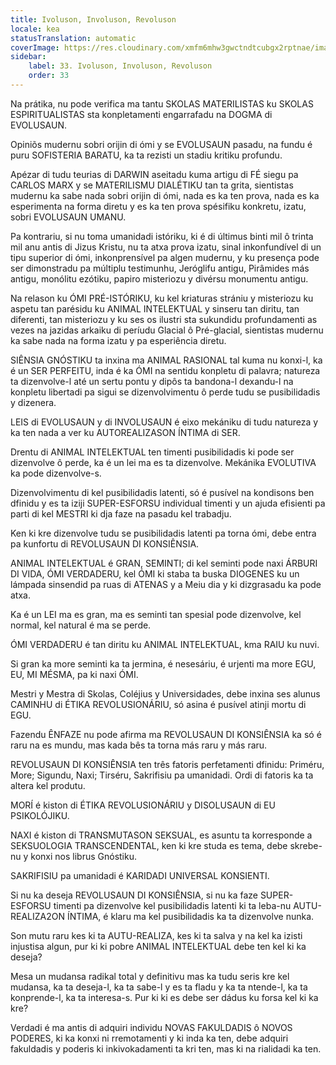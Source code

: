 ```yaml
---
title: Ivoluson, Involuson, Revoluson
locale: kea
statusTranslation: automatic
coverImage: https://res.cloudinary.com/xmfm6mhw3gwctndtcubgx2rptnae/image/upload/v1740337243/small_cover_educacion_fundamental_a051170f1c.webp
sidebar:
    label: 33. Ivoluson, Involuson, Revoluson
    order: 33
---
```

Na prátika, nu pode verifica ma tantu SKOLAS MATERILISTAS ku SKOLAS ESPIRITUALISTAS sta konpletamenti engarrafadu na DOGMA di EVOLUSAUN.

Opiniõs mudernu sobri orijin di ómi y se EVOLUSAUN pasadu, na fundu é puru SOFISTERIA BARATU, ka ta rezisti un stadiu kritiku profundu.

Apézar di tudu teurias di DARWIN aseitadu kuma artigu di FÉ siegu pa CARLOS MARX y se MATERILISMU DIALÉTIKU tan ta grita, sientistas mudernu ka sabe nada sobri orijin di ómi, nada es ka ten prova, nada es ka esperimenta na forma diretu y es ka ten prova spésifiku konkretu, izatu, sobri EVOLUSAUN UMANU.

Pa kontrariu, si nu toma umanidadi istóriku, ki é di últimus binti mil ô trinta mil anu antis di Jizus Kristu, nu ta atxa prova izatu, sinal inkonfundível di un tipu superior di ómi, inkonprensível pa algen mudernu, y ku presença pode ser dimonstradu pa múltiplu testimunhu, Jeróglifu antigu, Pirâmides más antigu, monólitu ezótiku, papiro misteriozu y divérsu monumentu antigu.

Na relason ku ÓMI PRÉ-ISTÓRIKU, ku kel kriaturas strániu y misteriozu ku aspetu tan parésidu ku ANIMAL INTELEKTUAL y sinseru tan diritu, tan diferenti, tan misteriozu y ku ses os ilustri sta sukundidu profundamenti as vezes na jazidas arkaiku di períudu Glacial ô Pré-glacial, sientistas mudernu ka sabe nada na forma izatu y pa esperiência diretu.

SIÊNSIA GNÓSTIKU ta inxina ma ANIMAL RASIONAL tal kuma nu konxi-l, ka é un SER PERFEITU, inda é ka ÓMI na sentidu konpletu di palavra; natureza ta dizenvolve-l até un sertu pontu y dipôs ta bandona-l dexandu-l na konpletu libertadi pa sigui se dizenvolvimentu ô perde tudu se pusibilidadis y dizenera.

LEIS di EVOLUSAUN y di INVOLUSAUN é eixo mekániku di tudu natureza y ka ten nada a ver ku AUTOREALIZASON ÍNTIMA di SER.

Drentu di ANIMAL INTELEKTUAL ten timenti pusibilidadis ki pode ser dizenvolve ô perde, ka é un lei ma es ta dizenvolve. Mekánika EVOLUTIVA ka pode dizenvolve-s.

Dizenvolvimentu di kel pusibilidadis latenti, só é pusível na kondisons ben dfinidu y es ta iziji SUPER-ESFORSU individual timenti y un ajuda efisienti pa parti di kel MESTRI ki dja faze na pasadu kel trabadju.

Ken ki kre dizenvolve tudu se pusibilidadis latenti pa torna ómi, debe entra pa kunfortu di REVOLUSAUN DI KONSIÊNSIA.

ANIMAL INTELEKTUAL é GRAN, SEMINTI; di kel seminti pode naxi ÁRBURI DI VIDA, ÓMI VERDADERU, kel ÓMI ki staba ta buska DIOGENES ku un lámpada sinsendid pa ruas di ATENAS y a Meiu dia y ki dizgrasadu ka pode atxa.

Ka é un LEI ma es gran, ma es seminti tan spesial pode dizenvolve, kel normal, kel natural é ma se perde.

ÓMI VERDADERU é tan diritu ku ANIMAL INTELEKTUAL, kma RAIU ku nuvi.

Si gran ka more seminti ka ta jermina, é nesesáriu, é urjenti ma more EGU, EU, MI MÉSMA, pa ki naxi ÓMI.

Mestri y Mestra di Skolas, Coléjius y Universidades, debe inxina ses alunus CAMINHU di ÉTIKA REVOLUSIONÁRIU, só asina é pusível atinji mortu di EGU.

Fazendu ÊNFAZE nu pode afirma ma REVOLUSAUN DI KONSIÊNSIA ka só é raru na es mundu, mas kada bês ta torna más raru y más raru.

REVOLUSAUN DI KONSIÊNSIA ten três fatoris perfetamenti dfinidu: Priméru, More; Sigundu, Naxi; Tirséru, Sakrifisiu pa umanidadi. Ordi di fatoris ka ta altera kel produtu.

MORÍ é kiston di ÉTIKA REVOLUSIONÁRIU y DISOLUSAUN di EU PSIKOLÓJIKU.

NAXI é kiston di TRANSMUTASON SEKSUAL, es asuntu ta korresponde a SEKSUOLOGIA TRANSCENDENTAL, ken ki kre studa es tema, debe skrebe-nu y konxi nos librus Gnóstiku.

SAKRIFISIU pa umanidadi é KARIDADI UNIVERSAL KONSIENTI.

Si nu ka deseja REVOLUSAUN DI KONSIÊNSIA, si nu ka faze SUPER-ESFORSU timenti pa dizenvolve kel pusibilidadis latenti ki ta leba-nu AUTU-REALIZA2ON ÍNTIMA, é klaru ma kel pusibilidadis ka ta dizenvolve nunka.

Son mutu raru kes ki ta AUTU-REALIZA, kes ki ta salva y na kel ka izisti injustisa algun, pur ki ki pobre ANIMAL INTELEKTUAL debe ten kel ki ka deseja?

Mesa un mudansa radikal total y definitivu mas ka tudu seris kre kel mudansa, ka ta deseja-l, ka ta sabe-l y es ta fladu y ka ta ntende-l, ka ta konprende-l, ka ta interesa-s. Pur ki ki es debe ser dádus ku forsa kel ki ka kre?

Verdadi é ma antis di adquiri individu NOVAS FAKULDADIS ô NOVOS PODERES, ki ka konxi ni rremotamenti y ki inda ka ten, debe adquiri fakuldadis y poderis ki inkivokadamenti ta kri ten, mas ki na rialidadi ka ten.

